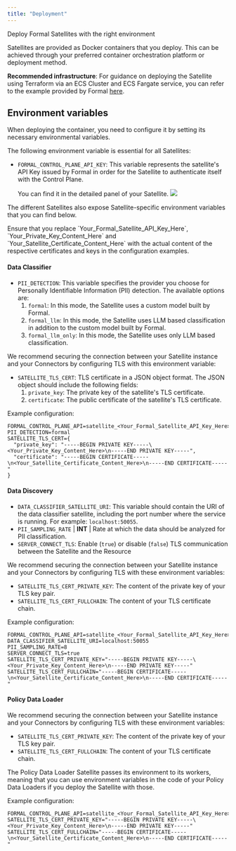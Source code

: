 ```yaml
---
title: "Deployment"
---
```




Deploy Formal Satellites with the right environment

Satellites are provided as Docker containers that you deploy. This can be achieved through your preferred container orchestration platform or deployment method.

**Recommended infrastructure**: For guidance on deploying the Satellite using Terraform via an ECS Cluster and ECS Fargate service, you can refer to the example provided by Formal [here](https://github.com/formalco/terraform-provider-formal/tree/main/examples/deployments/aws/satellites/data-discovery-satellite).

## Environment variables

When deploying the container, you need to configure it by setting its necessary environmental variables.

The following environment variable is essential for all Satellites:

* `FORMAL_CONTROL_PLANE_API_KEY`: This variable represents the satellite's API Key issued by Formal in order for the Satellite to authenticate itself with the Control Plane.

    You can find it in the detailed panel of your Satellite.
    <img src="/img/formal_control_plane_api_key.png" />

The different Satellites also expose Satellite-specific environment variables that you can find below.

<Warning>
Ensure that you replace `Your_Formal_Satellite_API_Key_Here`, `Your_Private_Key_Content_Here` and `Your_Satellite_Certificate_Content_Here` with the actual content of the respective certificates and keys in the configuration examples.
</Warning>

#### Data Classifier

* `PII_DETECTION`: This variable specifies the provider you choose for Personally Identifiable Information (PII) detection. The available options are:
    1. `formal`: In this mode, the Satellite uses a custom model built by Formal.
    2. `formal_llm`: In this mode, the Satellite uses LLM based classification in addition to the custom model built by Formal.
    3. `formal_llm_only`: In this mode, the Satellite uses only LLM based classification.

We recommend securing the connection between your Satellite instance and your Connectors by configuring TLS with this environment variable:

* `SATELLITE_TLS_CERT`: TLS certificate in a JSON object format. The JSON object should include the following fields:
    1. `private_key`: The private key of the satellite's TLS certificate.
    2. `certificate`: The public certificate of the satellite's TLS certificate.

Example configuration:

```hcl
FORMAL_CONTROL_PLANE_API=satellite_<Your_Formal_Satellite_API_Key_Here>
PII_DETECTION=formal
SATELLITE_TLS_CERT={
  "private_key": "-----BEGIN PRIVATE KEY-----\<Your_Private_Key_Content_Here>\n-----END PRIVATE KEY-----",
  "certificate": "-----BEGIN CERTIFICATE-----\n<Your_Satellite_Certificate_Content_Here>\n-----END CERTIFICATE-----"
}
```

#### Data Discovery

* `DATA_CLASSIFIER_SATELLITE_URI`: This variable should contain the URI of the data classifier satellite, including the port number where the service is running. For example: `localhost:50055`.
* `PII_SAMPLING_RATE` | **INT** | Rate at which the data should be analyzed for PII classification.
* `SERVER_CONNECT_TLS`: Enable (`true`) or disable (`false`) TLS communication between the Satellite and the Resource

We recommend securing the connection between your Satellite instance and your Connectors by configuring TLS with these environment variables:

* `SATELLITE_TLS_CERT_PRIVATE_KEY`: The content of the private key of your TLS key pair.
* `SATELLITE_TLS_CERT_FULLCHAIN`: The content of your TLS certificate chain.

Example configuration:

```hcl
FORMAL_CONTROL_PLANE_API=satellite_<Your_Formal_Satellite_API_Key_Here>
DATA_CLASSIFIER_SATELLITE_URI=localhost:50055
PII_SAMPLING_RATE=8
SERVER_CONNECT_TLS=true
SATELLITE_TLS_CERT_PRIVATE_KEY="-----BEGIN PRIVATE KEY-----\<Your_Private_Key_Content_Here>\n-----END PRIVATE KEY-----"
SATELLITE_TLS_CERT_FULLCHAIN="-----BEGIN CERTIFICATE-----\n<Your_Satellite_Certificate_Content_Here>\n-----END CERTIFICATE-----"
```

#### Policy Data Loader

We recommend securing the connection between your Satellite instance and your Connectors by configuring TLS with these environment variables:

* `SATELLITE_TLS_CERT_PRIVATE_KEY`: The content of the private key of your TLS key pair.
* `SATELLITE_TLS_CERT_FULLCHAIN`: The content of your TLS certificate chain.

<CardInfo>
The Policy Data Loader Satellite passes its environment to its workers, meaning that you can use environment variables in the code of your Policy Data Loaders if you deploy the Satellite with those.
</CardInfo>

Example configuration:

```hcl
FORMAL_CONTROL_PLANE_API=satellite_<Your_Formal_Satellite_API_Key_Here>
SATELLITE_TLS_CERT_PRIVATE_KEY="-----BEGIN PRIVATE KEY-----\<Your_Private_Key_Content_Here>\n-----END PRIVATE KEY-----"
SATELLITE_TLS_CERT_FULLCHAIN="-----BEGIN CERTIFICATE-----\n<Your_Satellite_Certificate_Content_Here>\n-----END CERTIFICATE-----"
```
